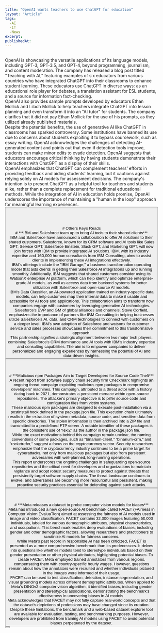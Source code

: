 ```yaml
---
title: "OpenAI wants teachers to use ChatGPT for education"
layout: "Article"
tags:
  -AI 
  -IT
  -News
excerpt:
publishedAt:
---
```

<br/>
OpenAI is showcasing the versatile applications of its language models, including GPT-3, GPT-3.5, and GPT-4, beyond programming, journalism, and content moderation. The company has released a blog post titled "Teaching with AI," featuring examples of six educators from various countries who have integrated ChatGPT into their classrooms to enhance student learning. These educators use ChatGPT in diverse ways: as an educational role player for debates, a translation assistant for ESL students, and a source for information fact-checking.
<br/>
OpenAI also provides sample prompts developed by educators Ethan Mollick and Lilach Mollick to help teachers integrate ChatGPT into lesson planning and even transform it into an "AI tutor" for students. The company clarifies that it did not pay Ethan Mollick for the use of his prompts, as they utilized already published materials.
<br/>
Despite the potential benefits, the use of generative AI like ChatGPT in classrooms has sparked controversy. Some institutions have banned its use due to concerns about students exploiting it to bypass coursework, such as essay writing. OpenAI acknowledges the challenges of detecting AI-generated content and points out that even if detection tools improve, students can make minor edits to evade detection. OpenAI suggests that educators encourage critical thinking by having students demonstrate their interactions with ChatGPT as a display of their skills.
<br/>
OpenAI emphasizes that ChatGPT can complement teachers' efforts in providing feedback and aiding students' learning, but it cautions against relying solely on AI models for assessment decisions. The company's intention is to present ChatGPT as a helpful tool for teachers and students alike, rather than a complete replacement for traditional educational methods. While the integration of AI in education holds promise, OpenAI underscores the importance of maintaining a "human in the loop" approach for meaningful learning experiences.
<br/>
<Button
  address="https://venturebeat.com/ai/openai-wants-teachers-to-use-chatgpt-for-education/"
  text="Source"
/>
<br/>
<br/>
<br/>
<br/>
# Others Keys Reads
<br/>
# ***IBM and Salesforce team up to bring AI tools to their shared clients***
<br/>
IBM and Salesforce have announced a collaboration to offer AI solutions to their shared customers. Salesforce, known for its CRM software and AI tools like Sales GPT, Service GPT, Salesforce Einstein, Slack GPT, and Marketing GPT, will now join forces with IBM to provide integrated AI solutions. IBM, with its industry expertise and 160,000 human consultants from IBM Consulting, aims to assist clients in implementing these AI integrations effectively.
<br/>
IBM's offerings include the "IBM Garage," a business transformation operating model that aids clients in getting their Salesforce AI integrations up and running smoothly. Additionally, IBM suggests that shared customers consider using its WatsonX enterprise AI platform, which can help identify and optimize enterprise-grade AI models, as well as access data from backend systems for better utilization with Salesforce and open-source AI models.
<br/>
IBM's Data Classifier, an AI-powered application trained on industry-specific data models, can help customers map their internal data to make it usable and accessible for AI tools and applications. This collaboration aims to transform how companies engage with customers by leveraging generative AI technologies.
<br/>
Salesforce's EVP and GM of global alliances and channels, Steve Corfield, emphasizes the importance of partners like IBM Consulting in helping businesses utilize Salesforce's AI, data, and CRM technologies to connect with customers on a deeper level. IBM's own adoption of Salesforce and watsonx for customer service and sales processes showcases their commitment to this transformative approach.
<br/>
This partnership signifies a strategic alignment between two major tech players, combining Salesforce's CRM dominance and AI tools with IBM's industry expertise and consulting capabilities. The aim is to empower companies to deliver personalized and engaging experiences by harnessing the potential of AI and data-driven insights.
<br/>
<Button
  address="https://venturebeat.com/ai/ibm-and-salesforce-team-up-to-bring-ai-tools-to-their-shared-clients/"
  text="Source"
/>
<br/>
<br/>
<br/>
# ***Malicious npm Packages Aim to Target Developers for Source Code Theft***
<br/>
A recent report from software supply chain security firm Checkmarx highlights an ongoing threat campaign exploiting malicious npm packages to compromise developers' machines. This campaign, attributed to a threat actor with a history dating back to 2021, demonstrates a persistent menace within open-source repositories. The attacker's primary objective is to pilfer source code and configuration files from victim systems.
<br/>
These malicious npm packages are designed to execute post-installation via a postinstall hook defined in the package.json file. This execution chain ultimately results in the extraction of system metadata, source code, and sensitive data from specific directories. The stolen information is then archived into a ZIP file and transmitted to a predefined FTP server. A notable identifier of these packages is the consistent use of "lexi2" as the author in the package.json file.
<br/>
While the exact motivations behind this campaign remain unclear, the naming conventions of some packages, such as "binarium-client," "binarium-crm," and "rocketrefer," suggest a focus on the cryptocurrency sector. Security researchers emphasize that the cryptocurrency industry continues to be a prime target for cyberattacks, not only from malicious packages but also from persistent adversaries with well-planned, long-running operations.
<br/>
This report underscores the ongoing challenges in safeguarding open-source repositories and the critical need for developers and organizations to maintain vigilance and adopt robust security measures to protect against threats that persistently target software supply chains. The threat landscape continues to evolve, and adversaries are becoming more resourceful and persistent, making proactive security practices essential for defending against such attacks.
<br/>
<Button
  address="https://thehackernews.com/2023/08/malicious-npm-packages-aim-to-target.html"
  text="Source"
/>
<br/>
<br/>
<br/>
# ***Meta releases a dataset to probe computer vision models for biases***
<br/>
Meta has introduced a new open-source AI benchmark called FACET (FAirness in Computer Vision EvaluaTion) aimed at assessing the fairness of AI models used in image and video classification. FACET contains 32,000 images featuring 50,000 individuals, labeled for various demographic attributes, physical characteristics, and occupations. This benchmark enables deep evaluations of biases, including gender and other demographic factors, allowing researchers and practitioners to scrutinize AI models for fairness concerns.
<br/>
While Meta's past record in responsible AI has been criticized, FACET is presented as a more comprehensive benchmark than its predecessors. It delves into questions like whether models tend to stereotype individuals based on their gender presentation or other physical attributes, highlighting potential biases. To create FACET, Meta employed trained annotators from various regions, compensating them with country-specific hourly wages. However, questions remain about how the annotators were recruited and whether individuals pictured in the images were informed of their usage.
<br/>
FACET can be used to test classification, detection, instance segmentation, and visual grounding models across different demographic attributes. When applied to Meta's DINOv2 computer vision algorithm, it identified biases, including gender presentation and stereotypical associations, demonstrating the benchmark's effectiveness in uncovering biases in AI models.
<br/>
Meta acknowledges that FACET may not fully capture real-world concepts and that the dataset's depictions of professions may have changed since its creation. Despite these limitations, the benchmark and a web-based dataset explorer tool are available for evaluation, testing, and benchmarking purposes. However, developers are prohibited from training AI models using FACET to avoid potential biases perpetuated by the dataset.
<br/>
<Button
  address="https://techcrunch.com/2023/08/31/meta-releases-a-data-set-to-probe-computer-vision-models-for-biases/"
  text="Source"
/>